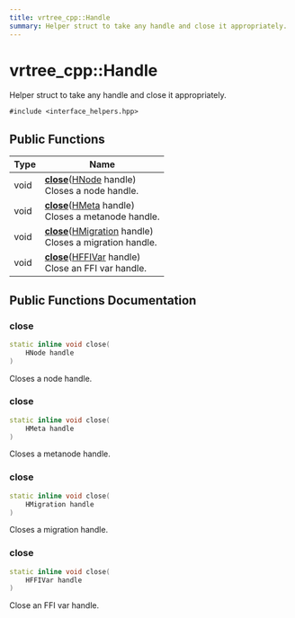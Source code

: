 ```yaml
---
title: vrtree_cpp::Handle
summary: Helper struct to take any handle and close it appropriately. 
---
```


# vrtree_cpp::Handle

Helper struct to take any handle and close it appropriately. 

`#include <interface_helpers.hpp>`

## Public Functions

| Type           | Name           |
| -------------- | -------------- |
| void | **[close](../Classes/structvrtree__cpp_1_1_handle.mdx#close)**([HNode](../Modules/group__api__types.mdx#typedef-hnode) handle)<br />Closes a node handle.  |
| void | **[close](../Classes/structvrtree__cpp_1_1_handle.mdx#close)**([HMeta](../Modules/group__api__types.mdx#typedef-hmeta) handle)<br />Closes a metanode handle.  |
| void | **[close](../Classes/structvrtree__cpp_1_1_handle.mdx#close)**([HMigration](../Modules/group__api__types.mdx#typedef-hmigration) handle)<br />Closes a migration handle.  |
| void | **[close](../Classes/structvrtree__cpp_1_1_handle.mdx#close)**([HFFIVar](../Modules/group__api__types.mdx#typedef-hffivar) handle)<br />Close an FFI var handle.  |

## Public Functions Documentation

### close

```cpp
static inline void close(
    HNode handle
)
```

Closes a node handle. 

### close

```cpp
static inline void close(
    HMeta handle
)
```

Closes a metanode handle. 

### close

```cpp
static inline void close(
    HMigration handle
)
```

Closes a migration handle. 

### close

```cpp
static inline void close(
    HFFIVar handle
)
```

Close an FFI var handle. 
